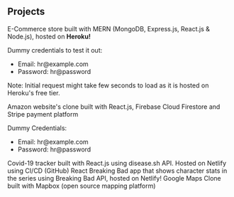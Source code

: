 ## Projects

<ProjectCard title="E-Shop" link="https://e-shop-app-7.herokuapp.com/" bg="linear-gradient(to right, #D4145A 0%, #FBB03B 100%)">
E-Commerce store built with MERN (MongoDB, Express.js, React.js & Node.js), hosted on <strong>Heroku!</strong>
<p>Dummy credentials to test it out:</p>
<ul>
<li>
Email: hr@example.com
</li>
<li>Password: hr@password</li>
</ul>

Note: Initial request might take few seconds to load as it is hosted on Heroku's free tier.
</ProjectCard>

<ProjectCard title="Amazon Clone" link="https://clone-f6800.web.app/" bg="linear-gradient(to right, rgb(102, 45, 140) 0%, rgb(237, 30, 121) 100%)">
Amazon website's clone built with React.js, Firebase Cloud Firestore and Stripe payment platform<p>Dummy Credentials:</p>
<ul>
<li>
Email: hr@example.com
</li>
<li>Password: hr@password</li>
</ul>
</ProjectCard>

<ProjectCard title="Covid Tracker" link="https://gracious-kowalevski-187895.netlify.app/" bg="linear-gradient(to right, rgb(102, 45, 140) 0%, rgb(237, 30, 121) 100%)">
Covid-19 tracker built with React.js using disease.sh API. Hosted on Netlify using CI/CD (GitHub)
</ProjectCard>

<ProjectCard title="Breaking Bad Cast" link="https://trusting-northcutt-84708e.netlify.app/" bg="linear-gradient(to right, #004900  0%, #000000 100%)">
React Breaking Bad app that shows character stats in the series using Breaking Bad API, hosted on Netlify!
</ProjectCard>

<ProjectCard title="Google Maps" link="https://vaibhav-kambli.github.io/google-maps-clone/" bg="linear-gradient(to right, rgb(213, 133, 255) 0%, rgb(0, 255, 238) 100%)">
Google Maps Clone built with Mapbox (open source mapping platform)
</ProjectCard>